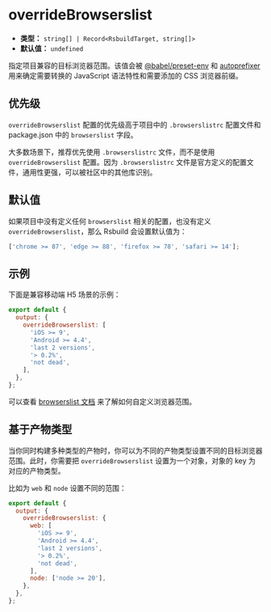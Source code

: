 # overrideBrowserslist

- **类型：** `string[] | Record<RsbuildTarget, string[]>`
- **默认值：** `undefined`

指定项目兼容的目标浏览器范围。该值会被 [@babel/preset-env](https://babeljs.io/docs/en/babel-preset-env) 和 [autoprefixer](https://github.com/postcss/autoprefixer) 用来确定需要转换的 JavaScript 语法特性和需要添加的 CSS 浏览器前缀。

## 优先级

`overrideBrowserslist` 配置的优先级高于项目中的 `.browserslistrc` 配置文件和 package.json 中的 `browserslist` 字段。

大多数场景下，推荐优先使用 `.browserslistrc` 文件，而不是使用 `overrideBrowserslist` 配置。因为 `.browserslistrc` 文件是官方定义的配置文件，通用性更强，可以被社区中的其他库识别。

## 默认值

如果项目中没有定义任何 `browserslist` 相关的配置，也没有定义 `overrideBrowserslist`，那么 Rsbuild 会设置默认值为：

```js
['chrome >= 87', 'edge >= 88', 'firefox >= 78', 'safari >= 14'];
```

## 示例

下面是兼容移动端 H5 场景的示例：

```js
export default {
  output: {
    overrideBrowserslist: [
      'iOS >= 9',
      'Android >= 4.4',
      'last 2 versions',
      '> 0.2%',
      'not dead',
    ],
  },
};
```

可以查看 [browserslist 文档](https://github.com/browserslist/browserslist) 来了解如何自定义浏览器范围。

## 基于产物类型

当你同时构建多种类型的产物时，你可以为不同的产物类型设置不同的目标浏览器范围。此时，你需要把 `overrideBrowserslist` 设置为一个对象，对象的 key 为对应的产物类型。

比如为 `web` 和 `node` 设置不同的范围：

```js
export default {
  output: {
    overrideBrowserslist: {
      web: [
        'iOS >= 9',
        'Android >= 4.4',
        'last 2 versions',
        '> 0.2%',
        'not dead',
      ],
      node: ['node >= 20'],
    },
  },
};
```
